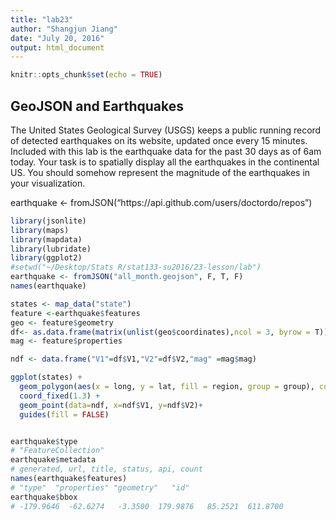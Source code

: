 ```yaml
---
title: "lab23"
author: "Shangjun Jiang"
date: "July 20, 2016"
output: html_document
---
```


```r
knitr::opts_chunk$set(echo = TRUE)
```

## GeoJSON and Earthquakes

The United States Geological Survey (USGS) keeps a public running record of detected earthquakes on its website, updated once every 15 minutes.  Included with this lab is the earthquake data for the past 30 days as of 6am today.  Your task is to spatially display all the earthquakes in the continental US.  You should somehow represent the magnitude of the earthquakes in your visualization.

earthquake <- fromJSON("https://api.github.com/users/doctordo/repos")


```r
library(jsonlite)
library(maps)
library(mapdata)
library(lubridate)
library(ggplot2)
#setwd("~/Desktop/Stats R/stat133-su2016/23-lesson/lab")
earthquake <- fromJSON("all_month.geojson", F, T, F)
names(earthquake)

states <- map_data("state")
feature <-earthquake$features
geo <- feature$geometry
df<- as.data.frame(matrix(unlist(geo$coordinates),ncol = 3, byrow = T))
mag <- feature$properties

ndf <- data.frame("V1"=df$V1,"V2"=df$V2,"mag" =mag$mag)

ggplot(states) + 
  geom_polygon(aes(x = long, y = lat, fill = region, group = group), color = "white") + 
  coord_fixed(1.3) +
  geom_point(data=ndf, x=ndf$V1, y=ndf$V2)+
  guides(fill = FALSE) 


earthquake$type
# "FeatureCollection"
earthquake$metadata
# generated, url, title, status, api, count
names(earthquake$features) 
# "type"  "properties" "geometry"   "id"  
earthquake$bbox
# -179.9646  -62.6274   -3.3500  179.9876   85.2521  611.8700

```











